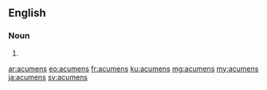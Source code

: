 ==English==

===Noun===
{{head|en|plural}}

# {{plural of|acumen|lang=en}}

[[ar:acumens]]
[[eo:acumens]]
[[fr:acumens]]
[[ku:acumens]]
[[mg:acumens]]
[[my:acumens]]
[[ja:acumens]]
[[sv:acumens]]